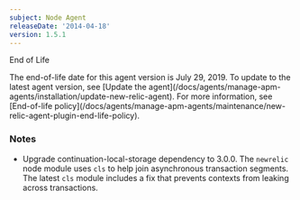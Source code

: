 ```yaml
---
subject: Node Agent
releaseDate: '2014-04-18'
version: 1.5.1
---
```


End of Life

<Callout variant="important">
  The end-of-life date for this agent version is July 29, 2019. To update to the latest agent version, see [Update the agent](/docs/agents/manage-apm-agents/installation/update-new-relic-agent). For more information, see [End-of-life policy](/docs/agents/manage-apm-agents/maintenance/new-relic-agent-plugin-end-life-policy).
</Callout>

### Notes

* Upgrade continuation-local-storage dependency to 3.0.0. The `newrelic` node module uses `cls` to help join asynchronous transaction segments. The latest `cls` module includes a fix that prevents contexts from leaking across transactions.
